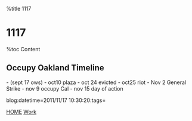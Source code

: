 %title 1117


=1117=
%toc Content

==Occupy Oakland Timeline==
- (sept 17 ows)
- oct10 plaza
- oct 24 evicted
- oct25 riot
- Nov 2 General Strike
- nov 9 occupy Cal
- nov 15 day of action

blog:datetime=2011/11/17 10:30:20:tags=

[[index|HOME]]   [[Work]]
